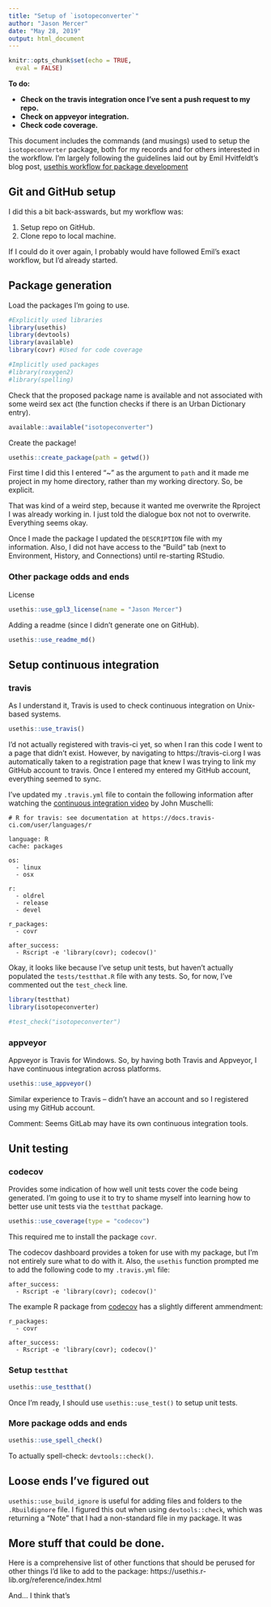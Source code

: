 ---
title: "Setup of `isotopeconverter`"
author: "Jason Mercer"
date: "May 28, 2019"
output: html_document
---

```{r setup, include=FALSE}
knitr::opts_chunk$set(echo = TRUE,
  eval = FALSE)
```

__To do:__

* __Check on the travis integration once I've sent a push request to my repo.__
* __Check on appveyor integration.__
* __Check code coverage.__

This document includes the commands (and musings) used to setup the `isotopeconverter` package, both for my records and for others interested in the workflow. I'm largely following the guidelines laid out by Emil Hvitfeldt's blog post, [usethis workflow for package development](https://www.hvitfeldt.me/blog/usethis-workflow-for-package-development/)

## Git and GitHub setup

I did this a bit back-asswards, but my workflow was:

1. Setup repo on GitHub.
2. Clone repo to local machine.

If I could do it over again, I probably would have followed Emil's exact workflow, but I'd already started.

## Package generation

Load the packages I'm going to use.

```{r}
#Explicitly used libraries
library(usethis)
library(devtools)
library(available)
library(covr) #Used for code coverage

#Implicitly used packages
#library(roxygen2)
#library(spelling)
```

Check that the proposed package name is available and not associated with some weird sex act (the function checks if there is an Urban Dictionary entry).

```{r}
available::available("isotopeconverter")
```

Create the package!

```{r}
usethis::create_package(path = getwd())
```

First time I did this I entered "~" as the argument to `path` and it made me project in my home directory, rather than my working directory. So, be explicit.

That was kind of a weird step, because it wanted me overwrite the Rproject I was already working in. I just told the dialogue box not not to overwrite. Everything seems okay.

Once I made the package I updated the `DESCRIPTION` file with my information. Also, I did not have access to the "Build" tab (next to Environment, History, and Connections) until re-starting RStudio.

### Other package odds and ends

License

```{r}
usethis::use_gpl3_license(name = "Jason Mercer")
```

Adding a readme (since I didn't generate one on GitHub).

```{r}
usethis::use_readme_md()
```

## Setup continuous integration

### travis

As I understand it, Travis is used to check continuous integration on Unix-based systems.

```{r}
usethis::use_travis()
```

I'd not actually registered with travis-ci yet, so when I ran this code I went to a page that didn't exist. However, by navigating to https://travis-ci.org I was automatically taken to a registration page that knew I was trying to link my GitHub account to travis. Once I entered my entered my GitHub account, everything seemed to sync.

I've updated my `.travis.yml` file to contain the following information after watching the [continuous integration video](https://www.youtube.com/watch?v=As5SM7-F02w&list=PLk3B5c8iCV-T4LM0mwEyWIunIunLyEjqM&index=3) by John Muschelli:

```
# R for travis: see documentation at https://docs.travis-ci.com/user/languages/r

language: R
cache: packages

os:
  - linux
  - osx
  
r:
  - oldrel
  - release
  - devel

r_packages:
  - covr

after_success:
  - Rscript -e 'library(covr); codecov()'
```

Okay, it looks like because I've setup unit tests, but haven't actually populated the `tests/testthat.R` file with any tests. So, for now, I've commented out the `test_check` line.

```{r}
library(testthat)
library(isotopeconverter)

#test_check("isotopeconverter")
```


### appveyor

Appveyor is Travis for Windows. So, by having both Travis and Appveyor, I have continuous integration across platforms.

```{r}
usethis::use_appveyor()
```

Similar experience to Travis -- didn't have an account and so I registered using my GitHub account.

Comment: Seems GitLab may have its own continuous integration tools.

## Unit testing

### codecov

Provides some indication of how well unit tests cover the code being generated. I'm going to use it to try to shame myself into learning how to better use unit tests via the `testthat` package.

```{r}
usethis::use_coverage(type = "codecov")
```

This required me to install the package `covr`.

The codecov dashboard provides a token for use with my package, but I'm not entirely sure what to do with it. Also, the `usethis` function prompted me to add the following code to my `.travis.yml` file:

```
after_success:
  - Rscript -e 'library(covr); codecov()'
```

The example R package from [codecov](https://github.com/codecov/example-r) has a slightly different ammendment:

```
r_packages:
  - covr

after_success:
  - Rscript -e 'library(covr); codecov()'
```

### Setup `testthat`

```{r}
usethis::use_testthat()
```

Once I'm ready, I should use `usethis::use_test()` to setup unit tests.

### More package odds and ends

```{r}
usethis::use_spell_check()
```

To actually spell-check: `devtools::check()`.

## Loose ends I've figured out

`usethis::use_build_ignore` is useful for adding files and folders to the `.Rbuildignore` file. I figured this out when using `devtools::check`, which was returning a "Note" that I had a non-standard file in my package. It was

## More stuff that could be done.

Here is a comprehensive list of other functions that should be perused for other things I'd like to add to the package: https://usethis.r-lib.org/reference/index.html

And... I think that's 